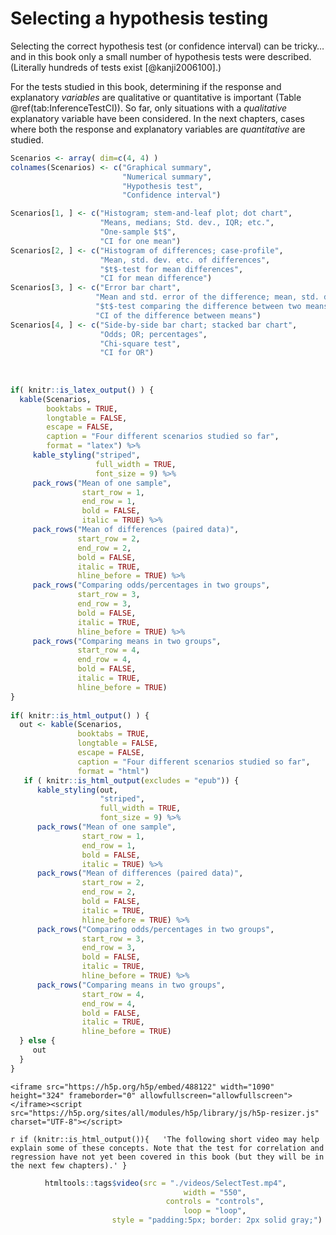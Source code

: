 # Selecting a hypothesis testing {#SelectTest}



Selecting the correct hypothesis test (or confidence interval) 
can be tricky...
and in this book only a small number of hypothesis tests
were described.
(Literally hundreds of tests exist 
[@kanji2006100].)

For the tests studied in this book,
determining if the response and explanatory *variables*
are qualitative or quantitative is important
(Table \@ref(tab:InferenceTestCI)).
So far,
only situations with a *qualitative* explanatory variable
have been considered.
In the next chapters,
cases where both the response and explanatory variables 
are *quantitative* are studied.







```r
Scenarios <- array( dim=c(4, 4) )
colnames(Scenarios) <- c("Graphical summary",
                         "Numerical summary",
                         "Hypothesis test",
                         "Confidence interval")

Scenarios[1, ] <- c("Histogram; stem-and-leaf plot; dot chart",
                    "Means, medians; Std. dev., IQR; etc.",
                    "One-sample $t$",
                    "CI for one mean")
Scenarios[2, ] <- c("Histogram of differences; case-profile",
                    "Mean, std. dev. etc. of differences",
                    "$t$-test for mean differences",
                    "CI for mean difference")
Scenarios[3, ] <- c("Error bar chart",
                   "Mean and std. error of the difference; mean, std. dev. etc. of each group",
                   "$t$-test comparing the difference between two means",
                   "CI of the difference between means")
Scenarios[4, ] <- c("Side-by-side bar chart; stacked bar chart",
                    "Odds; OR; percentages",
                    "Chi-square test",
                    "CI for OR")
                    
                    
                    
if( knitr::is_latex_output() ) {
  kable(Scenarios,
        booktabs = TRUE,
        longtable = FALSE,
        escape = FALSE,
        caption = "Four different scenarios studied so far",
        format = "latex") %>%
     kable_styling("striped", 
                   full_width = TRUE, 
                   font_size = 9) %>%
     pack_rows("Mean of one sample",                         
                start_row = 1, 
                end_row = 1, 
                bold = FALSE, 
                italic = TRUE) %>%
     pack_rows("Mean of differences (paired data)",          
               start_row = 2, 
               end_row = 2, 
               bold = FALSE, 
               italic = TRUE, 
               hline_before = TRUE) %>%
     pack_rows("Comparing odds/percentages in two groups",   
               start_row = 3, 
               end_row = 3, 
               bold = FALSE, 
               italic = TRUE, 
               hline_before = TRUE) %>%
     pack_rows("Comparing means in two groups",              
               start_row = 4, 
               end_row = 4, 
               bold = FALSE,
               italic = TRUE,
               hline_before = TRUE)
}                 
                    
if( knitr::is_html_output() ) {
  out <- kable(Scenarios,
               booktabs = TRUE,
               longtable = FALSE,
               escape = FALSE,
               caption = "Four different scenarios studied so far",
               format = "html")
   if ( knitr::is_html_output(excludes = "epub")) {
      kable_styling(out, 
                    "striped", 
                    full_width = TRUE, 
                    font_size = 9) %>%
      pack_rows("Mean of one sample",                         
                start_row = 1, 
                end_row = 1, 
                bold = FALSE, 
                italic = TRUE) %>%
      pack_rows("Mean of differences (paired data)",          
                start_row = 2, 
                end_row = 2, 
                bold = FALSE, 
                italic = TRUE, 
                hline_before = TRUE) %>%
      pack_rows("Comparing odds/percentages in two groups",   
                start_row = 3, 
                end_row = 3, 
                bold = FALSE, 
                italic = TRUE, 
                hline_before = TRUE) %>%
      pack_rows("Comparing means in two groups",              
                start_row = 4, 
                end_row = 4, 
                bold = FALSE, 
                italic = TRUE, 
                hline_before = TRUE)
  } else {
     out
  }
}

```



```block2
<iframe src="https://h5p.org/h5p/embed/488122" width="1090" height="324" frameborder="0" allowfullscreen="allowfullscreen"></iframe><script src="https://h5p.org/sites/all/modules/h5p/library/js/h5p-resizer.js" charset="UTF-8"></script>
```


 
`r if (knitr::is_html_output()){
  'The following short video may help explain some of these concepts. Note that the test for correlation and regression have not yet been covered in this book (but they will be in the next few chapters).'
}`


<div style="text-align:center;">
```r
htmltools::tags$video(src = "./videos/SelectTest.mp4", 
                      width = "550", 
                      controls = "controls", 
                      loop = "loop", 
                      style = "padding:5px; border: 2px solid gray;")
```


